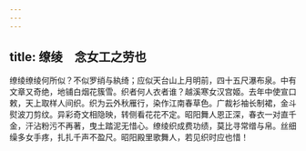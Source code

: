 ```yaml
---
---
---
```

title: 缭绫　念女工之劳也
---



缭绫缭绫何所似？不似罗绡与紈绮；应似天台山上月明前，四十五尺瀑布泉。中有文章又奇绝，地铺白烟花簇雪。织者何人衣者谁？越溪寒女汉宫姬。去年中使宣口敕，天上取样人间织。织为云外秋雁行，染作江南春草色。广裁衫袖长制裙，金斗熨波刀剪纹。异彩奇文相隐映，转侧看花花不定。昭阳舞人恩正深，春衣一对直千金，汗沾粉污不再著，曳土踏泥无惜心。缭绫织成费功绩，莫比寻常缯与帛。丝细缲多女手疼，扎扎千声不盈尺。昭阳殿里歌舞人，若见织时应也惜！